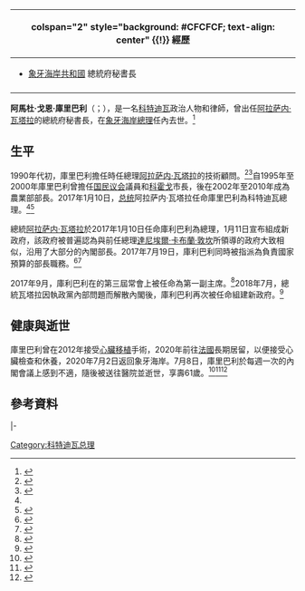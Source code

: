 {{Infobox Officeholder
|name	        = 阿馬杜·戈恩·庫里巴利
|original_name  = Amadou Gon Coulibaly
|image	        =
|caption        = 
|office         = [[科特迪瓦总理|科特迪瓦总理]]
|term_start     = 2017年1月10日
|term_end       = 2020年7月8日
|president      = [[阿拉萨内·瓦塔拉|阿拉萨内·瓦塔拉]]
|predecessor    = [[达尼埃尔·卡布兰·敦坎|达尼埃尔·卡布兰·敦坎]]
|successor      = 
|office1        = {{link-fr|科特迪瓦農業部部長|Liste des ministres ivoiriens de l'Agriculture|農業部部長}}
|term_start1    = 2002年10月1日
|term_end1      = 2010年2月23日
|president1     = [[洛朗·巴博|洛朗·巴博]]
|predecessor1   = {{link-fr|塞巴斯蒂安·傑傑·達諾|Sébastien Djédjé Dano}}
|successor1     = {{link-fr|桑加弗瓦·庫里巴利|Sangafowa Coulibaly}}
|birth_date     = 1959年2月10日
|birth_place    = {{flag|法属西非}}[[阿比让|阿比让]]（現[[科特迪瓦|科特迪瓦]]）
|death_date     = {{death date and age|2020|7|8|1959|2|10}}
|death_place    = {{flag|象牙海岸}}[[阿必尚|阿必尚]]
|party          = {{le|共和人士联盟|Rally of the Republicans}}
|Occupation     = 
|spouse         = 
|children       = 
|alma_mater     = 
|religion       = 
|signature      = 
}}
<!-- 學經歷信息開始 -->
{| class="infobox bordered" style="width: 22em; font-size: 90%; text-align: left; float:right;" cellpadding="3"
|-
! colspan="2" style="background: #CFCFCF; text-align: center" {{!}} 經歷
|-
| colspan="2" style="font-size: 90%" |<div style="text-align: left">
*[[科特迪瓦|象牙海岸共和國]] 總統府秘書長
|-
|}

'''阿馬杜·戈恩·庫里巴利'''（{{lang-fr|Amadou Gon Coulibaly}}；{{bd|1959年|2月10日|2020年|7月8日|catIdx=Coulibaly, Amadou}}），是一名[[科特迪瓦|科特迪瓦]]政治人物和律師，曾出任[[阿拉萨内·瓦塔拉|阿拉萨内·瓦塔拉]]的總統府秘書長，在[[象牙海岸總理|象牙海岸總理]]任內去世。<ref name="bbc">{{Cite news|date=2020-07-08|title=Ivory Coast PM dies after cabinet meeting|language=en|work=BBC News|url=https://www.bbc.com/news/world-africa-53340236|access-date=2020-07-08|archive-date=2020-07-14|archive-url=https://web.archive.org/web/20200714140413/https://www.bbc.com/news/world-africa-53340236|dead-url=no}}</ref>

==生平==
1990年代初，庫里巴利擔任時任總理[[阿拉萨内·瓦塔拉|阿拉萨内·瓦塔拉]]的技術顧問。<ref>{{Cite web|title=Côte d'Ivoire: Amadou Gon Coulibaly nommé nouveau Premier ministre|url=https://www.rfi.fr/fr/afrique/20170110-cote-ivoire-amadou-gon-coulibaly-nomme-nouveau-premier-ministre|accessdate=2020-07-10|date=2017-01-10|work=[[法國國際廣播電台|RFI]]|language=fr|archive-date=2020-11-29|archive-url=https://web.archive.org/web/20201129054050/https://www.rfi.fr/fr/afrique/20170110-cote-ivoire-amadou-gon-coulibaly-nomme-nouveau-premier-ministre|dead-url=no}}</ref><ref>{{Cite web|title=Amadou Gon Coulibaly|url=https://live.worldbank.org/experts/amadou-gon-coulibaly|accessdate=2020-07-10|date=2017-10-05|work=World Bank Live|language=en|archive-date=2021-02-28|archive-url=https://web.archive.org/web/20210228160435/https://live.worldbank.org/experts/amadou-gon-coulibaly|dead-url=no}}</ref>自1995年至2000年庫里巴利曾擔任[[国民议会_(科特迪瓦)|国民议会]]議員和[[科霍戈|科霍戈]]市長，後在2002年至2010年成為農業部部長。2017年1月10日，[[科特迪瓦国家元首列表|总统]]阿拉萨内·瓦塔拉任命庫里巴利為科特迪瓦總理。<ref name="Joe Bavier"/><ref name="Afrique Magazine">{{cite web |last1=Limam |first1=Zyad |title=Ivory Coast-AGC: Here and Now |url=https://afriquemagazine.com/en/agc-here-and-now |website=Afrique Magazine |accessdate=2020-07-08 |date=July 2017 |language=en |archive-date=2020-07-08 |archive-url=https://web.archive.org/web/20200708195900/https://afriquemagazine.com/en/agc-here-and-now |dead-url=no }}</ref>

總統[[阿拉萨内·瓦塔拉|阿拉萨内·瓦塔拉]]於2017年1月10日任命庫利巴利為總理，1月11日宣布組成新政府，該政府被普遍認為與前任總理[[達尼埃爾·卡布蘭·敦坎|達尼埃爾·卡布蘭·敦坎]]所領導的政府大致相似，沿用了大部分的內閣部長。2017年7月19日，庫利巴利同時被指派為負責國家預算的部長職務。<ref name="Joe Bavier">{{cite web|url=http://www.reuters.com/article/us-ivorycoast-politics-idUSKBN14U16F|title=Ivory Coast's Ouattara names close ally as new vice-president|author=Joe Bavier|publisher=Reuters|date=2017-01-10|language=en|access-date=2017-01-14|archive-date=2017-01-16|archive-url=https://web.archive.org/web/20170116074042/http://www.reuters.com/article/us-ivorycoast-politics-idUSKBN14U16F|dead-url=no}}</ref><ref>{{Cite news|title=Ivory Coast's Ouattara replaces key ministers in reshuffle|url=https://www.reuters.com/article/us-ivorycoast-politics-idUSKBN1A41I0|newspaper=Reuters|author1=Loucoumane Coulibaly|author2=Ange Aboa|author3=Joe Bavier|editor1=Emma Farge|editor2=Toby Chopra|date=2017-07-19|accessdate=2020-07-10|language=en|archive-date=2019-07-24|archive-url=https://web.archive.org/web/20190724193313/https://www.reuters.com/article/us-ivorycoast-politics-idUSKBN1A41I0|dead-url=no}}</ref>

2017年9月，庫利巴利在{{tsl|en|Rally of the Republicans|共和人士聯盟}}的第三屆常會上被任命為第一副主席。<ref>{{Cite web|title=Côte d’Ivoire : Alassane Ouattara choisit Henriette Dagri Diabaté pour présider son parti – Jeune Afrique|url=https://www.jeuneafrique.com/473092/politique/cote-divoire-henriette-diabate-nouvelle-presidente-du-rdr-le-parti-dalassane-ouattara/|accessdate=2020-07-10|date=2017-09-10|author=Anna Sylvestre-Treiner|work=Jeune Afrique|language=fr|archive-date=2021-02-24|archive-url=https://web.archive.org/web/20210224195830/https://www.jeuneafrique.com/473092/politique/cote-divoire-henriette-diabate-nouvelle-presidente-du-rdr-le-parti-dalassane-ouattara/|dead-url=no}}</ref>2018年7月，總統瓦塔拉因執政黨內部問題而解散內閣後，庫利巴利再次被任命組建新政府。<ref>{{Cite news|title=Ivory Coast's Ouattara dissolves government amid coalition infighting|url=https://www.reuters.com/article/us-ivorycoast-politics-idUSKBN1JU1P2|author1=Loucoumane Coulibaly|author2=Aaron Ross|editor=Larry King|newspaper=Reuters|date=2018-07-04|accessdate=2020-07-10|language=en|archive-date=2019-07-24|archive-url=https://web.archive.org/web/20190724193257/https://www.reuters.com/article/us-ivorycoast-politics-idUSKBN1JU1P2|dead-url=no}}</ref>

==健康與逝世==
庫里巴利曾在2012年接受[[心臟移植|心臟移植]]手術，2020年前往[[法國|法國]]長期居留，以便接受心臟檢查和休養，2020年7月2日返回象牙海岸。7月8日，庫里巴利於每週一次的內閣會議上感到不適，隨後被送往醫院並逝世，享壽61歲。<ref>{{Cite news|title=Ivory Coast's prime minister Amadou Gon Coulibaly dies at 61|url=https://www.reuters.com/article/ivorycoast-politics-primeminister-idUSL8N2EF5B5|newspaper=Reuters|date=2020-07-08|accessdate=2020-07-10|author1=Ange Aboa|author2=Loucoumane Coulibaly|author3=Aaron Ross|author4=David Lewis|editor=Chizu Nomiyama|language=en|archive-date=2021-03-11|archive-url=https://web.archive.org/web/20210311072045/https://www.reuters.com/article/ivorycoast-politics-primeminister-idUSL8N2EF5B5|dead-url=no}}</ref><ref>{{Cite web|title=象牙海岸總理柯利巴里辭世 享壽61歲|url=https://www.cna.com.tw/news/aopl/202007090006.aspx|accessdate=2020-07-11|author=楊昭彥|date=2020-07-09|format=|publisher=中央通訊社|language=zh-hant|archive-date=2021-01-17|archive-url=https://web.archive.org/web/20210117223625/https://www.cna.com.tw/news/aopl/202007090006.aspx|dead-url=no}}</ref><ref>{{Cite web|title=Ivory Coast Prime Minister has died at 61|url=https://www.theafricanmedia.com/ivory-coast-prime-minister-has-died-at-61/|accessdate=2020-07-10|date=2020-07-09|last=Loffie|first=Liza|work=The African Media|language=en-US|archive-date=2020-09-12|archive-url=https://web.archive.org/web/20200912001325/https://www.theafricanmedia.com/ivory-coast-prime-minister-has-died-at-61/|dead-url=no}}</ref>

==參考資料==
{{reflist}}

{{s-start}}
{{s-off}}
{{s-bef|before={{link-fr|塞巴斯蒂安·傑傑·達諾|Sébastien Djédjé Dano}}}}
{{s-ttl|title={{link-fr|科特迪瓦農業部部長|Liste des ministres ivoiriens de l'Agriculture|農業部部長}}|years=2002年－2010年}}
{{s-aft|after={{link-fr|桑加弗瓦·庫里巴利|Sangafowa Coulibaly}}}}
|-
{{s-bef|before=[[达尼埃尔·卡布兰·敦坎|达尼埃尔·卡布兰·敦坎]]}}
{{s-ttl|title=[[科特迪瓦總理|科特迪瓦總理]]|years=2017年－2020年}}
{{s-aft|after=待定}}
{{s-end}}

{{Authority control}}
{{DEFAULTSORT:Coulibaly, Amadou Gon}}

[[Category:科特迪瓦总理|Category:科特迪瓦总理]]